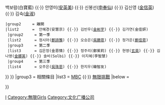 {{Navbox
|name       = 無限女孩
|title      = [[無限女孩]]
|state      = {{{state|autocollapse}}}
|titlestyle = background-color:#FFC0CB;
|groupstyle = background-color:#FFC0CB;
|belowstyle = background-color:#FFC0CB;
|group1     = 成員
|list1      = {{Navbox subgroup
 |groupstyle = background-color:#FFC9C6;
 |group1     = 現任
 |list1      = 송은이([[宋恩伊]]) {{·}} 황보([[皇甫惠貞]]) {{·}} 백보람(白寶藍) {{·}} 안영미([[安英美]]) {{·}} 신봉선([[申奉仙]]) {{·}} 김신영 ([[金信英]]) {{·}} 김숙([[金淑]])
 |group2     = 離開
 |list2      = {{Navbox subgroup
  |groupstyle = background-color:#FFF0F5;
  |group1     = 試播<!--此處指擁有多個試播的主持人，依序排列-->
  |list1      = 김현숙([[金賢淑]]) {{·}} 안혜경(安慧京) {{·}} 김빈우([[金彬宇]]) {{·}} 김가연(金佳妍)
  |group2     = 第一季<!--此處指第一季的主持人-->
  |list2      = 정시아([[鄭詩雅]]) {{·}} 오승은([[吳勝恩]]) {{·}} 정가은([[鄭佳恩]])
  |group3     = 第二季<!--此處指第二季的主持人-->
  |list3      = 김은정(金恩情) {{·}} 정주리(鄭茱莉) {{·}} 현영([[玄英]]) {{·}} 김나영([[金娜英]]) {{·}} 솔비(Solbi) {{·}} 이지혜(李智慧)
  |group4     = 第三季<!--此處指第三季的主持人-->
  |list4      = 오주은([[吳珠恩]]) {{·}} 한지우(韓智友)
}}
}}
|group3     = 相關條目
|list3      = [[文化廣播 (韓國)|MBC]] {{·}} [[無限挑戰]]
|below      = {{official|www.mbcplus.com/muhangirls3 第三季}} 

}}<noinclude>
[[Category:韩国电视节目模板|I]]
[[Category:無限Girls]]
[[Category:文化广播公司]]
</noinclude>